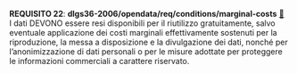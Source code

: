 ::: {#req-22 .callout-important appearance="simple" icon=false .requisito}
[**REQUISITO 22**]{.testo-rosso}: **dlgs36-2006/opendata/req/conditions/marginal-costs** [🔗](#req-22){.link-req}<br>
I dati DEVONO essere resi disponibili per il riutilizzo gratuitamente, salvo eventuale applicazione dei costi marginali effettivamente sostenuti per la riproduzione, la messa a disposizione e la divulgazione dei dati, nonché per l'anonimizzazione di dati personali o per le misure adottate per proteggere le informazioni commerciali a carattere riservato.
:::
